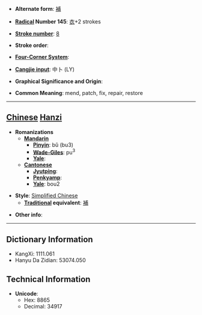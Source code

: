 * '''Alternate form''': [[補]]

* '''[[Wiktionary:Chinese radical index| Radical]] Number 145''': [[Wiktionary:Chinese radical index 衣|衣]]+2 strokes

* '''[[Wiktionary:Chinese total strokes index|Stroke number]]''': [[Wiktionary:Chinese total strokes index 8|8]]

* '''Stroke order''': 

* '''[[Wiktionary:Chinese four corner index|Four-Corner System]]''': 

* '''[[Wiktionary:Chinese Cangjie index|Cangjie input]]''': 中卜 (LY)

* '''Graphical Significance and Origin''': 

* '''Common Meaning''': mend, patch, fix, repair, restore

----

== [[Chinese]] [[Hanzi]] ==

* '''Romanizations'''
** '''[[Mandarin]]'''
*** '''[[Pinyin]]''': bǔ (bu3)
*** '''[[Wade-Giles]]''': pu<sup>3</sup>
*** '''[[Yale]]''': 
** '''[[Cantonese]]'''
*** '''[[Jyutping]]''':
*** '''[[Penkyamp]]''': 
*** '''[[Yale]]''': bou2

* '''Style''': [[Simplified Chinese]] 
** '''[[Traditional Chinese|Traditional]] equivalent''': [[補]]

* '''Other info''': 

----

== Dictionary Information ==

* KangXi: 1111.061
* Hanyu Da Zidian: 53074.050

== Technical Information ==

* '''Unicode''':
** Hex: 8865
** Decimal: 34917